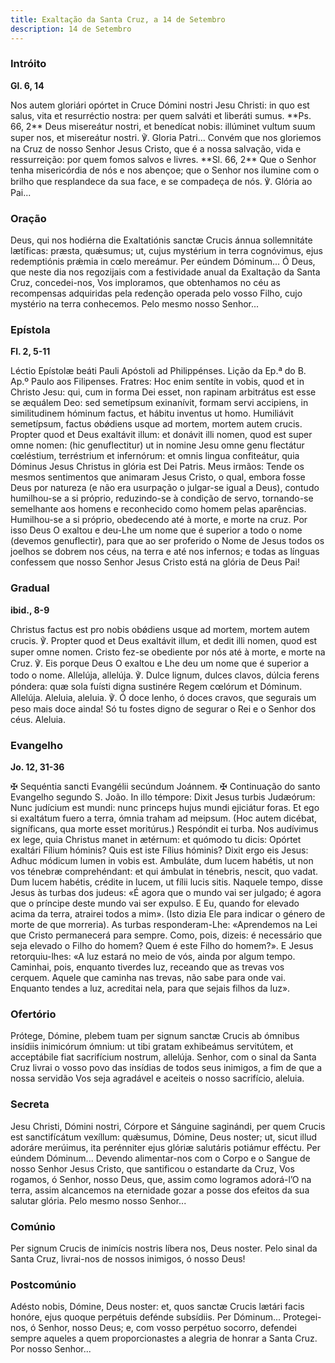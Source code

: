 ```yaml
---
title: Exaltação da Santa Cruz, a 14 de Setembro
description: 14 de Setembro
---
```


### Intróito

**Gl. 6, 14**

<div class="side-by-side not-content">
  <span>
    Nos autem gloriári opórtet in Cruce Dómini nostri Jesu Christi: in quo est salus, vita et
    resurréctio nostra: per quem salváti et liberáti sumus. **Ps. 66, 2** Deus misereátur nostri, et
    benedícat nobis: illúminet vultum suum super nos, et misereátur nostri. ℣. Gloria Patri...
  </span>
  <span>
    Convém que nos gloriemos na Cruz de nosso Senhor Jesus Cristo, que é a nossa salvação, vida e
    ressurreição: por quem fomos salvos e livres. **Sl. 66, 2** Que o Senhor tenha misericórdia de
    nós e nos abençoe; que o Senhor nos ilumine com o brilho que resplandece da sua face, e se
    compadeça de nós. ℣. Glória ao Pai...
  </span>
</div>

### Oração

<div class="side-by-side not-content">
  <span>
    Deus, qui nos hodiérna die Exaltatiónis sanctæ Crucis ánnua sollemnitáte lætíficas: præsta,
    quǽsumus; ut, cujus mystérium in terra cognóvimus, ejus redemptiónis prǽmia in cœlo mereámur.
    Per eúndem Dóminum...
  </span>
  <span>
    Ó Deus, que neste dia nos regozijais com a festividade anual da Exaltação da Santa Cruz,
    concedei-nos, Vos imploramos, que obtenhamos no céu as recompensas adquiridas pela redenção
    operada pelo vosso Filho, cujo mystério na terra conhecemos. Pelo mesmo nosso Senhor...
  </span>
</div>

### Epístola

**Fl. 2, 5-11**

<div class="side-by-side not-content">
  <span>Léctio Epístolæ beáti Pauli Apóstoli ad Philippénses.</span>
  <span>Lição da Ep.ª do B. Ap.º Paulo aos Filipenses.</span>
  <span>
    Fratres: Hoc enim sentíte in vobis, quod et in Christo Jesu: qui, cum in forma Dei esset, non
    rapinam arbitrátus est esse se æquálem Deo: sed semetípsum exinanívit, formam servi accipiens,
    in similitudinem hóminum factus, et hábitu inventus ut homo. Humiliávit semetípsum, factus
    obǿdiens usque ad mortem, mortem autem crucis. Propter quod et Deus exaltávit illum: et donávit
    illi nomen, quod est super omne nomen: (hic genuflectitur) ut in nomine Jesu omne genu flectátur
    cœléstium, terréstrium et infernórum: et omnis lingua confiteátur, quia Dóminus Jesus Christus
    in glória est Dei Patris.
  </span>
  <span>
    Meus irmãos: Tende os mesmos sentimentos que animaram Jesus Cristo, o qual, embora fosse Deus
    por natureza (e não era usurpação o julgar-se igual a Deus), contudo humilhou-se a si próprio,
    reduzindo-se à condição de servo, tornando-se semelhante aos homens e reconhecido como homem
    pelas aparências. Humilhou-se a si próprio, obedecendo até à morte, e morte na cruz. Por isso
    Deus O exaltou e deu-Lhe um nome que é superior a todo o nome (devemos genuflectir), para que ao
    ser proferido o Nome de Jesus todos os joelhos se dobrem nos céus, na terra e até nos infernos;
    e todas as línguas confessem que nosso Senhor Jesus Cristo está na glória de Deus Pai!
  </span>
</div>

### Gradual

**ibid., 8-9**

<div class="side-by-side not-content">
  <span>
    Christus factus est pro nobis obǿdiens usque ad mortem, mortem autem crucis. ℣. Propter quod et
    Deus exaltávit illum, et dedit illi nomen, quod est super omne nomen.
  </span>
  <span>
    Cristo fez-se obediente por nós até à morte, e morte na Cruz. ℣. Eis porque Deus O exaltou e Lhe
    deu um nome que é superior a todo o nome.
  </span>
  <span>
    Allelúja, allelúja. ℣. Dulce lignum, dulces clavos, dúlcia ferens póndera: quæ sola fuísti digna
    sustinére Regem cœlórum et Dóminum. Allelúja.
  </span>
  <span>
    Aleluia, aleluia. ℣. Ó doce lenho, ó doces cravos, que segurais um peso mais doce ainda! Só tu
    fostes digno de segurar o Rei e o Senhor dos céus. Aleluia.
  </span>
</div>

### Evangelho

**Jo. 12, 31-36**

<div class="side-by-side not-content">
  <span>
    <span class="text-red-500">✠</span> Sequéntia sancti Evangélii secúndum Joánnem.
  </span>
  <span>
    <span class="text-red-500">✠</span> Continuação do santo Evangelho segundo S. João.
  </span>
  <span>
    In illo témpore: Dixit Jesus turbis Judæórum: Nunc judícium est mundi: nunc princeps hujus mundi
    ejiciátur foras. Et ego si exaltátum fuero a terra, ómnia traham ad meipsum. (Hoc autem dicébat,
    signíficans, qua morte esset moritúrus.) Respóndit ei turba. Nos audívimus ex lege, quia
    Christus manet in ætérnum: et quómodo tu dicis: Opórtet exaltári Fílium hóminis? Quis est iste
    Fílius hóminis? Dixit ergo eis Jesus: Adhuc módicum lumen in vobis est. Ambuláte, dum lucem
    habétis, ut non vos ténebræ comprehéndant: et qui ámbulat in ténebris, nescit, quo vadat. Dum
    lucem habétis, crédite in lucem, ut fílii lucis sitis.
  </span>
  <span>
    Naquele tempo, disse Jesus às turbas dos judeus: «É agora que o mundo vai ser julgado; é agora
    que o príncipe deste mundo vai ser expulso. E Eu, quando for elevado acima da terra, atrairei
    todos a mim». (Isto dizia Ele para indicar o género de morte de que morreria). As turbas
    responderam-Lhe: «Aprendemos na Lei que Cristo permanecerá para sempre. Como, pois, dizeis: é
    necessário que seja elevado o Filho do homem? Quem é este Filho do homem?». E Jesus
    retorquiu-lhes: «A luz estará no meio de vós, ainda por algum tempo. Caminhai, pois, enquanto
    tiverdes luz, receando que as trevas vos cerquem. Aquele que caminha nas trevas, não sabe para
    onde vai. Enquanto tendes a luz, acreditai nela, para que sejais filhos da luz».
  </span>
</div>

### Ofertório

<div class="side-by-side not-content">
  <span>
    Prótege, Dómine, plebem tuam per signum sanctæ Crucis ab ómnibus insídiis inimicórum ómnium: ut
    tibi gratam exhibeámus servitútem, et acceptábile fiat sacrifícium nostrum, allelúja.
  </span>
  <span>
    Senhor, com o sinal da Santa Cruz livrai o vosso povo das insídias de todos seus inimigos, a fim
    de que a nossa servidão Vos seja agradável e aceiteis o nosso sacrifício, aleluia.
  </span>
</div>

### Secreta

<div class="side-by-side not-content">
  <span>
    Jesu Christi, Dómini nostri, Córpore et Sánguine saginándi, per quem Crucis est sanctifícátum
    vexíllum: quǽsumus, Dómine, Deus noster; ut, sicut illud adoráre merúimus, ita perénniter ejus
    glóriæ salutáris potiámur efféctu. Per eúndem Dóminum...
  </span>
  <span>
    Devendo alimentar-nos com o Corpo e o Sangue de nosso Senhor Jesus Cristo, que santificou o
    estandarte da Cruz, Vos rogamos, ó Senhor, nosso Deus, que, assim como logramos adorá-l’O na
    terra, assim alcancemos na eternidade gozar a posse dos efeitos da sua salutar glória. Pelo
    mesmo nosso Senhor...
  </span>
</div>

### Comúnio

<div class="side-by-side not-content">
  <span>Per signum Crucis de inimícis nostris líbera nos, Deus noster.</span>
  <span>Pelo sinal da Santa Cruz, livrai-nos de nossos inimigos, ó nosso Deus!</span>
</div>

### Postcomúnio

<div class="side-by-side not-content">
  <span>
    Adésto nobis, Dómine, Deus noster: et, quos sanctæ Crucis lætári facis honóre, ejus quoque
    perpétuis defénde subsídiis. Per Dóminum...
  </span>
  <span>
    Protegei-nos, ó Senhor, nosso Deus; e, com vosso perpétuo socorro, defendei sempre aqueles a
    quem proporcionastes a alegria de honrar a Santa Cruz. Por nosso Senhor...
  </span>
</div>
